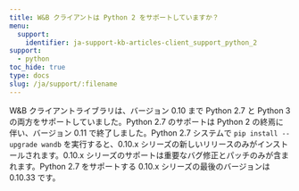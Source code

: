 ```yaml
---
title: W&B クライアントは Python 2 をサポートしていますか？
menu:
  support:
    identifier: ja-support-kb-articles-client_support_python_2
support:
  - python
toc_hide: true
type: docs
slug: /ja/support/:filename
---
```

W&B クライアントライブラリは、バージョン 0.10 まで Python 2.7 と Python 3 の両方をサポートしていました。Python 2.7 のサポートは Python 2 の終焉に伴い、バージョン 0.11 で終了しました。Python 2.7 システムで `pip install --upgrade wandb` を実行すると、0.10.x シリーズの新しいリリースのみがインストールされます。0.10.x シリーズのサポートは重要なバグ修正とパッチのみが含まれます。Python 2.7 をサポートする 0.10.x シリーズの最後のバージョンは 0.10.33 です。